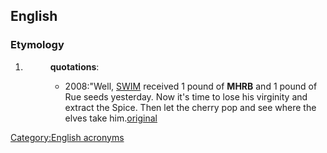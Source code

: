 ==English==

===Etymology===
# {{acronym of|[[mimosa|Mimosa]] [[hostilis|Hostilis]] [[root|Root]] [[bark|Bark]]|dot=}}
#: '''quotations''':
#:* 2008:"Well, [[SWIM]] received 1 pound of '''MHRB''' and 1 pound of Rue seeds yesterday. Now it's time to lose his virginity and extract the Spice. Then let the cherry pop and see where the elves take him.[http://www.dmt-nexus.com/forum/default.aspx?g=posts&t=999 original]

[[Category:English acronyms]]